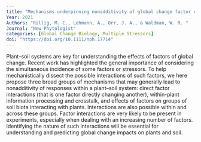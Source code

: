 ```yaml
---
title: "Mechanisms underpinning nonadditivity of global change factor effects in the plant–soil system"
Year: 2021
Authors: "Rillig, M. C., Lehmann, A., Orr, J. A., & Waldman, W. R. "
Journal: "New Phytologist"
categories: [Global Change Biology, Multiple Stressors]
doi: "https://doi.org/10.1111/nph.17714"
---
```


Plant–soil systems are key for understanding the effects of factors of global change. Recent work has highlighted the general importance of considering the simultaneous incidence of some factors or stressors. To help mechanistically dissect the possible interactions of such factors, we here propose three broad groups of mechanisms that may generally lead to nonadditivity of responses within a plant–soil system: direct factor interactions (that is one factor directly changing another), within-plant information processing and crosstalk, and effects of factors on groups of soil biota interacting with plants. Interactions are also possible within and across these groups. Factor interactions are very likely to be present in experiments, especially when dealing with an increasing number of factors. Identifying the nature of such interactions will be essential for understanding and predicting global change impacts on plants and soil.							